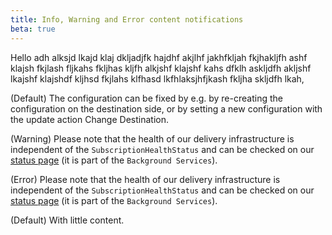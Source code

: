 ```yaml
---
title: Info, Warning and Error content notifications
beta: true
---
```


Hello adh alksjd lkajd klaj dkljadjfk hajdhf akjlhf jakhfkljah fkjhakljfh ashf klajsh fkjlash fljkahs fkljhas kljfh alkjshf klajshf kahs dfklh askljdfh akljshf lkajshf klajshdf kljhsd fkjlahs klfhasd lkfhlaksjhfjkash fkljha skljdfh lkah,

<Info>

(Default) The configuration can be fixed by e.g. by re-creating the configuration on the destination side, or by setting a new configuration with the update action Change Destination.

</Info>

<Warning>

(Warning) Please note that the health of our delivery infrastructure is independent of the `SubscriptionHealthStatus` and can be checked on our [status page](https://www.google.com) (it is part of the `Background Services`).

</Warning>

<Error>

(Error) Please note that the health of our delivery infrastructure is independent of the `SubscriptionHealthStatus` and can be checked on our [status page](https://www.google.com) (it is part of the `Background Services`).

</Error>

<Info>

(Default) With little content.

</Info>
